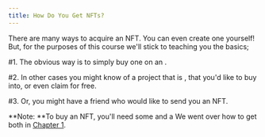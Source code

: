 ```yaml
---
title: How Do You Get NFTs?
---
```


There are many ways to acquire an  NFT. You can even create one yourself! But, for the purposes of this course we'll stick to teaching you the basics;

\#1. The obvious way is to simply buy one on an <Nutshell glossaryEntry="content/glossary/nft_marketplace.mdx" children="NFT Marketplace" />.&#x20;

\#2. In other cases you might know of a project that is <Nutshell children="minting" glossaryEntry="content/glossary/mint.mdx" />, that you'd like to buy into, or even claim for free.&#x20;

\#3. Or, you might have a friend who would like to send you an NFT.

**Note: **To buy an NFT, you'll need some <Nutshell children="crypto" glossaryEntry="content/glossary/crypto.mdx" /> and a <Nutshell children="crypto wallet." glossaryEntry="content/glossary/Crypto-Wallet.mdx" /> We went over how to get both in [Chapter 1](/chapters/1/1 "Chapter 1").&#x20;
